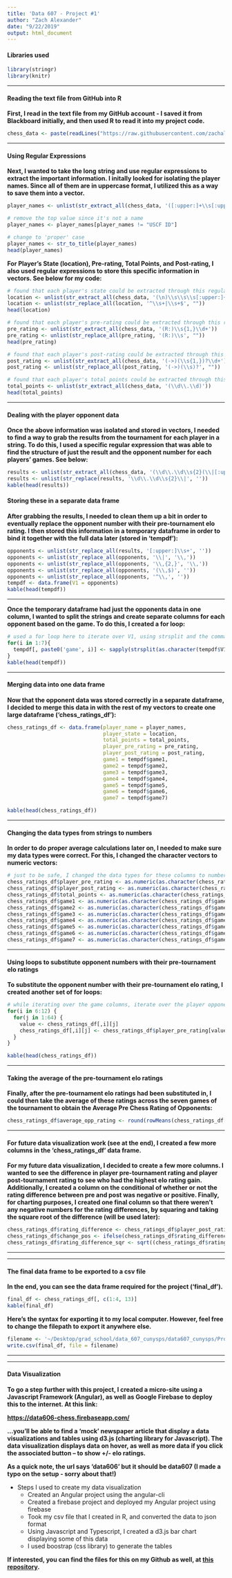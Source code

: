 ```yaml
---
title: 'Data 607 - Project #1'
author: "Zach Alexander"
date: "9/22/2019"
output: html_document
---
```


#### Libraries used

```r
library(stringr)
library(knitr)
```

***

#### Reading the text file from GitHub into R

**First, I read in the text file from my GitHub account - I saved it from Blackboard initially, and then used R to read it into my project code.**

```r
chess_data <- paste(readLines("https://raw.githubusercontent.com/zachalexander/data607_cunysps/master/Project1/chess_ratings.txt"), collapse = '\n')
```

***

#### Using Regular Expressions

**Next, I wanted to take the long string and use regular expressions to extract the important information. I initally looked for isolating the player names. Since all of them are in uppercase format, I utilized this as a way to save them into a vector.**

```r
player_names <- unlist(str_extract_all(chess_data, '([:upper:]+\\s[:upper:]+(\\s[:upper:]+)?(\\s[:upper:]+)?)'))

# remove the top value since it's not a name
player_names <- player_names[player_names != "USCF ID"]

# change to 'proper' case
player_names <- str_to_title(player_names)
head(player_names)
```

**For Player's State (location), Pre-rating, Total Points, and Post-rating, I also used regular expressions to store this specific information in vectors. See below for my code:**

```r
# found that each player's state could be extracted through this regular expression combination
location <- unlist(str_extract_all(chess_data, '(\n)\\s\\s\\s[:upper:]+'))
location <- unlist(str_replace_all(location, '^\\s+|\\s+$', ""))
head(location)
```

```r
# found that each player's pre-rating could be extracted through this regular expression combination
pre_rating <- unlist(str_extract_all(chess_data, '(R:)\\s{1,}\\d+'))
pre_rating <- unlist(str_replace_all(pre_rating, '(R:)\\s', ""))
head(pre_rating)
```

```r
# found that each player's post-rating could be extracted through this regular expression combination (used later in data visualization)
post_rating <- unlist(str_extract_all(chess_data, '(->)(\\s{1,})?\\d+'))
post_rating <- unlist(str_replace_all(post_rating, '(->)(\\s)?', ""))
```

```r
# found that each player's total points could be extracted through this regular expression combination
total_points <- unlist(str_extract_all(chess_data, '(\\d\\.\\d)'))
head(total_points)
```

***

#### Dealing with the player opponent data

**Once the above information was isolated and stored in vectors, I needed to find a way to grab the results from the tournament for each player in a string. To do this, I used a specific regular expression that was able to find the structure of just the result and the opponent number for each players' games. See below: **

```r
results <- unlist(str_extract_all(chess_data, '(\\d\\.\\d\\s{2}(\\|[:upper:]\\s{2}(\\s)?(\\s)?(\\d+)?){1,})'))
results <- unlist(str_replace(results, '\\d\\.\\d\\s{2}\\|', ''))
kable(head(results))
```


#### Storing these in a separate data frame

**After grabbing the results, I needed to clean them up a bit in order to eventually replace the opponent number with their pre-tournament elo rating. I then stored this information in a temporary dataframe in order to bind it together with the full data later (stored in 'tempdf'):**
```r
opponents <- unlist(str_replace_all(results, '[:upper:]\\s+', ''))
opponents <- unlist(str_replace_all(opponents, '\\|', '\\,'))
opponents <- unlist(str_replace_all(opponents, '\\,{2,}', '\\,'))
opponents <- unlist(str_replace_all(opponents, '(\\,$)', ''))
opponents <- unlist(str_replace_all(opponents, '^\\,', ''))
tempdf <- data.frame(V1 = opponents)
kable(head(tempdf))
```


***

**Once the temporary dataframe had just the opponents data in one column, I wanted to split the strings and create separate columns for each opponent based on the game. To do this, I created a for loop:**

```r
# used a for loop here to iterate over V1, using strsplit and the comma to separate out the opponent numbers into the appropriate columns. This also stored N/As in columns where a player didn't play an opponent.
for(i in 1:7){
  tempdf[, paste0('game', i)] <- sapply(strsplit(as.character(tempdf$V1),','), "[", i)
}
kable(head(tempdf))
```


***

#### Merging data into one data frame

**Now that the opponent data was stored correctly in a separate dataframe, I decided to merge this data in with the rest of my vectors to create one large dataframe ('chess_ratings_df'):**

```r
chess_ratings_df <- data.frame(player_name = player_names, 
                               player_state = location,
                               total_points = total_points,
                               player_pre_rating = pre_rating, 
                               player_post_rating = post_rating,
                               game1 = tempdf$game1,
                               game2 = tempdf$game2,
                               game3 = tempdf$game3,
                               game4 = tempdf$game4,
                               game5 = tempdf$game5,
                               game6 = tempdf$game6,
                               game7 = tempdf$game7)

kable(head(chess_ratings_df))
```


***


#### Changing the data types from strings to numbers

**In order to do proper average calculations later on, I needed to make sure my data types were correct. For this, I changed the character vectors to numeric vectors:**

```r

# just to be safe, I changed the data types for these columns to numbers
chess_ratings_df$player_pre_rating <- as.numeric(as.character(chess_ratings_df$player_pre_rating))
chess_ratings_df$player_post_rating <- as.numeric(as.character(chess_ratings_df$player_post_rating))
chess_ratings_df$total_points <- as.numeric(as.character(chess_ratings_df$total_points))
chess_ratings_df$game1 <- as.numeric(as.character(chess_ratings_df$game1))
chess_ratings_df$game2 <- as.numeric(as.character(chess_ratings_df$game2))
chess_ratings_df$game3 <- as.numeric(as.character(chess_ratings_df$game3))
chess_ratings_df$game4 <- as.numeric(as.character(chess_ratings_df$game4))
chess_ratings_df$game5 <- as.numeric(as.character(chess_ratings_df$game5))
chess_ratings_df$game6 <- as.numeric(as.character(chess_ratings_df$game6))
chess_ratings_df$game7 <- as.numeric(as.character(chess_ratings_df$game7))
```

***

#### Using loops to substitute opponent numbers with their pre-tournament elo ratings

**To substitute the opponent number with their pre-tournament elo rating, I created another set of for loops:**
```r
# while iterating over the game columns, iterate over the player opponent number and match it with the opponent's pre-tournament elo rating. Then replace the opponent number with their elo rating.
for(i in 6:12) {
  for(j in 1:64) {
    value <- chess_ratings_df[,i][j]
    chess_ratings_df[,i][j] <- chess_ratings_df$player_pre_rating[value]
  }
}

kable(head(chess_ratings_df))
```


***

#### Taking the average of the pre-tournament elo ratings

**Finally, after the pre-tournament elo ratings had been substituted in, I could then take the average of these ratings across the seven games of the tournament to obtain the Average Pre Chess Rating of Opponents:**

```r
chess_ratings_df$average_opp_rating <- round(rowMeans(chess_ratings_df[,6:12], na.rm = TRUE), digits = 0)
```


***

#### For future data visualization work (see at the end), I created a few more columns in the 'chess_ratings_df' data frame.

**For my future data visualization, I decided to create a few more columns. I wanted to see the difference in player pre-tournament rating and player post-tournament rating to see who had the highest elo rating gain. Additionally, I created a column on the conditional of whether or not the rating difference between pre and post was negative or positive. Finally, for charting purposes, I created one final column so that there weren't any negative numbers for the rating differences, by squaring and taking the square root of the difference (will be used later):**
```r
chess_ratings_df$rating_difference <- chess_ratings_df$player_post_rating - chess_ratings_df$player_pre_rating
chess_ratings_df$change_pos <- ifelse(chess_ratings_df$rating_difference >=0, TRUE, FALSE)
chess_ratings_df$rating_difference_sqr <- sqrt((chess_ratings_df$rating_difference ^ 2))
```

***
***

#### The final data frame to be exported to a csv file

**In the end, you can see the data frame required for the project ('final_df').**

```r
final_df <- chess_ratings_df[, c(1:4, 13)]
kable(final_df)
```


**Here's the syntax for exporting it to my local computer. However, feel free to change the filepath to export it anywhere else.**

```r
filename <- '~/Desktop/grad_school/data_607_cunysps/data607_cunysps/Project1/chess_ratings.csv'
write.csv(final_df, file = filename)
```

***
***

#### Data Visualization

**To go a step further with this project, I created a micro-site using a Javascript Framework (Angular), as well as Google Firebase to deploy this to the internet. At this link:** 

**[https://data606-chess.firebaseapp.com/](https://data606-chess.firebaseapp.com/)**  

**...you'll be able to find a 'mock' newspaper article that display a data visualizations and tables using d3.js (charting library for Javascript). The data visualization displays data on hover, as well as more data if you click the associated button -- to show +/- elo ratings.**  

**As a quick note, the url says 'data606' but it should be data607 (I made a typo on the setup - sorry about that!)**

* Steps I used to create my data visualization  
  + Created an Angular project using the angular-cli
  + Created a firebase project and deployed my Angular project using firebase
  + Took my csv file that I created in R, and converted the data to json format
  + Using Javascript and Typescript, I created a d3.js bar chart displaying some of this data
  + I used boostrap (css library) to generate the tables

**If interested, you can find the files for this on my Github as well, at [this repository](https://github.com/zachalexander/data607_chess_elo).**




